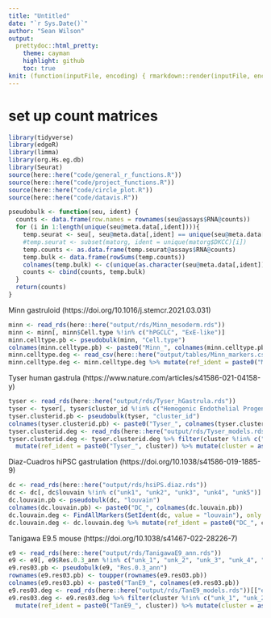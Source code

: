 ```yaml
---
title: "Untitled"
date: "`r Sys.Date()`"
author: "Sean Wilson"
output:
  prettydoc::html_pretty:
    theme: cayman
    highlight: github
    toc: true
knit: (function(inputFile, encoding) { rmarkdown::render(inputFile, encoding = encoding, output_dir = "../docs/")})
---
```


# set up count matrices

```r
library(tidyverse)
library(edgeR)
library(limma)
library(org.Hs.eg.db)
library(Seurat)
source(here::here("code/general_r_functions.R"))
source(here::here("code/project_functions.R"))
source(here::here("code/circle_plot.R"))
source(here::here("code/datavis.R"))
```


```r
pseudobulk <- function(seu, ident) {
  counts <- data.frame(row.names = rownames(seu@assays$RNA@counts))
  for (i in 1:length(unique(seu@meta.data[,ident]))){
    temp.seurat <- seu[, seu@meta.data[,ident] == unique(seu@meta.data[,ident])[i]]
    #temp.seurat <- subset(matorg, ident = unique(matorg$DKCC)[i])
    temp.counts <- as.data.frame(temp.seurat@assays$RNA@counts)
    temp.bulk <- data.frame(rowSums(temp.counts))
    colnames(temp.bulk) <- c(unique(as.character(seu@meta.data[,ident]))[i])
    counts <- cbind(counts, temp.bulk)
  }
  return(counts)
}
```

Minn gastruloid (https://doi.org/10.1016/j.stemcr.2021.03.031)

```r
minn <- read_rds(here::here("output/rds/Minn_mesoderm.rds"))
minn <- minn[, minn$Cell.type %!in% c("hPGCLC", "ExE-like")]
minn.celltype.pb <- pseudobulk(minn, "Cell.type")
colnames(minn.celltype.pb) <- paste0("Minn_", colnames(minn.celltype.pb))
minn.celltype.deg <- read_csv(here::here("output/tables/Minn_markers.csv"))
minn.celltype.deg <- minn.celltype.deg %>% mutate(ref_ident = paste0("Minn_", cluster))
```


Tyser human gastrula (https://www.nature.com/articles/s41586-021-04158-y)

```r
tyser <- read_rds(here::here("output/rds/Tyser_hGastrula.rds"))
tyser <- tyser[, tyser$cluster_id %!in% c("Hemogenic Endothelial Progenitors", "ExE Mesoderm", "Erythroblasts")]
tyser.clusterid.pb <- pseudobulk(tyser, "cluster_id")
colnames(tyser.clusterid.pb) <- paste0("Tyser_", colnames(tyser.clusterid.pb))
tyser.clusterid.deg <- read_rds(here::here("output/rds/Tyser_models.rds"))[["DEG"]]
tyser.clusterid.deg <- tyser.clusterid.deg %>% filter(cluster %!in% c("Hemogenic Endothelial Progenitors", "ExE Mesoderm", "Erythroblasts")) %>% 
  mutate(ref_ident = paste0("Tyser_", cluster)) %>% mutate(cluster = as.character(cluster))
```

Diaz-Cuadros hiPSC gastrulation (https://doi.org/10.1038/s41586-019-1885-9)

```r
dc <- read_rds(here::here("output/rds/hsiPS.diaz.rds"))
dc <- dc[, dc$louvain %!in% c("unk1", "unk2", "unk3", "unk4", "unk5")]
dc.louvain.pb <- pseudobulk(dc, "louvain")
colnames(dc.louvain.pb) <- paste0("DC_", colnames(dc.louvain.pb))
dc.louvain.deg <- FindAllMarkers(SetIdent(dc, value = "louvain"), only.pos=T, test.use="t")
dc.louvain.deg <- dc.louvain.deg %>% mutate(ref_ident = paste0("DC_", cluster), cluster = as.character(cluster))
```

Tanigawa E9.5 mouse (https://doi.org/10.1038/s41467-022-28226-7)

```r
e9 <- read_rds(here::here("output/rds/TanigawaE9_ann.rds"))
e9 <- e9[, e9$Res.0.3_ann %!in% c("unk_1", "unk_2", "unk_3", "unk_4", "unk_5", "unk_6")]
e9.res03.pb <- pseudobulk(e9, "Res.0.3_ann")
rownames(e9.res03.pb) <- toupper(rownames(e9.res03.pb))
colnames(e9.res03.pb) <- paste0("TanE9_", colnames(e9.res03.pb))
e9.res03.deg <- read_rds(here::here("output/rds/TanE9_models.rds"))[["e9.markers"]]
e9.res03.deg <- e9.res03.deg %>% filter(cluster %!in% c("unk_1", "unk_2", "unk_3", "unk_4", "unk_5", "unk_6")) %>% 
  mutate(ref_ident = paste0("TanE9_", cluster)) %>% mutate(cluster = as.character(cluster), gene = toupper(gene))
```


